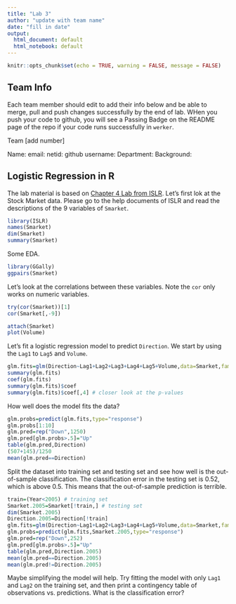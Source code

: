 ```yaml
---
title: "Lab 3"
author: "update with team name"
date: "fill in date"
output:
  html_document: default
  html_notebook: default
---
```


```r
knitr::opts_chunk$set(echo = TRUE, warning = FALSE, message = FALSE)
```

## Team Info
Each team member should edit to add their info below and be able to merge, pull and push changes successfully  by the end of lab.  WHen you push your code to github, you will see a Passing Badge on the README page of the repo if your code runs successfully in `werker`.


Team [add number]

Name:
email: 
netid:
github username:
Department:
Background:


## Logistic Regression in R

The lab material is based on [Chapter 4 Lab from ISLR](http://www-bcf.usc.edu/~gareth/ISL/Chapter%204%20Lab.txt). Let's first lok at the Stock Market data. Please go to the help documents of ISLR and read the descriptions of the 9 variables of `Smarket`.

```r
library(ISLR)
names(Smarket)
dim(Smarket)
summary(Smarket)
```

Some EDA.
```r
library(GGally)
ggpairs(Smarket)
```

Let's look at the correlations between these variables. Note the `cor` only works on numeric variables.
```r
try(cor(Smarket))[1]
cor(Smarket[,-9])
```

```r
attach(Smarket)
plot(Volume)
```

Let's fit a logistic regression model to predict `Direction`. We start by using the `Lag1` to `Lag5` and `Volume`.
```r
glm.fits=glm(Direction~Lag1+Lag2+Lag3+Lag4+Lag5+Volume,data=Smarket,family=binomial)
summary(glm.fits)
coef(glm.fits)
summary(glm.fits)$coef
summary(glm.fits)$coef[,4] # closer look at the p-values
```

How well does the model fits the data?
```r
glm.probs=predict(glm.fits,type="response")
glm.probs[1:10]
glm.pred=rep("Down",1250)
glm.pred[glm.probs>.5]="Up"
table(glm.pred,Direction)
(507+145)/1250
mean(glm.pred==Direction)
```

Split the dataset into training set and testing set and see how well is the out-of-sample classification. The classification error in the testing set is 0.52, which is above 0.5. This means that the out-of-sample prediction is terrible.
```r
train=(Year<2005) # training set
Smarket.2005=Smarket[!train,] # testing set
dim(Smarket.2005)
Direction.2005=Direction[!train]
glm.fits=glm(Direction~Lag1+Lag2+Lag3+Lag4+Lag5+Volume,data=Smarket,family=binomial,subset=train)
glm.probs=predict(glm.fits,Smarket.2005,type="response")
glm.pred=rep("Down",252)
glm.pred[glm.probs>.5]="Up"
table(glm.pred,Direction.2005)
mean(glm.pred==Direction.2005)
mean(glm.pred!=Direction.2005)
```

Maybe simplifying the model will help. Try fitting the model with only `Lag1` and `Lag2` on the training set, and then print a contingency table of observations vs. predictions. What is the classification error?
